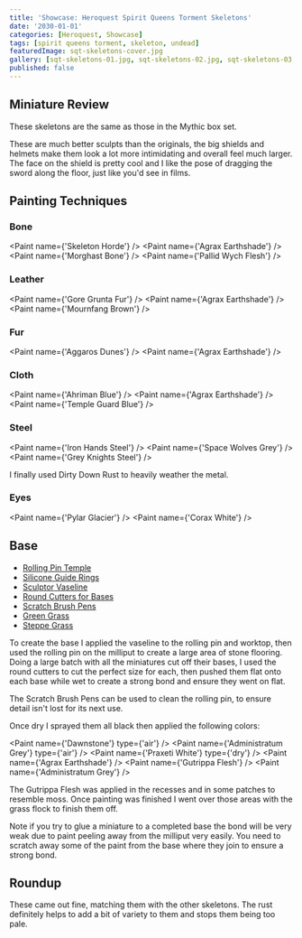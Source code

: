 ```yaml
---
title: 'Showcase: Heroquest Spirit Queens Torment Skeletons'
date: '2030-01-01'
categories: [Heroquest, Showcase]
tags: [spirit queens torment, skeleton, undead]
featuredImage: sqt-skeletons-cover.jpg
gallery: [sqt-skeletons-01.jpg, sqt-skeletons-02.jpg, sqt-skeletons-03.jpg]
published: false
---
```



## Miniature Review

These skeletons are the same as those in the Mythic box set.

These are much better sculpts than the originals, the big shields and helmets make them look a lot more intimidating
and overall feel much larger. The face on the shield is pretty cool and I like the pose of dragging the sword along
the floor, just like you'd see in films.

## Painting Techniques

### Bone

<Paint name={'Skeleton Horde'} />
<Paint name={'Agrax Earthshade'} />
<Paint name={'Morghast Bone'} />
<Paint name={'Pallid Wych Flesh'} />

### Leather

<Paint name={'Gore Grunta Fur'} />
<Paint name={'Agrax Earthshade'} />
<Paint name={'Mournfang Brown'} />

### Fur

<Paint name={'Aggaros Dunes'} />
<Paint name={'Agrax Earthshade'} />

### Cloth

<Paint name={'Ahriman Blue'} />
<Paint name={'Agrax Earthshade'} />
<Paint name={'Temple Guard Blue'} />

### Steel

<Paint name={'Iron Hands Steel'} />
<Paint name={'Space Wolves Grey'} />
<Paint name={'Grey Knights Steel'} />

I finally used Dirty Down Rust to heavily weather the metal.

### Eyes

<Paint name={'Pylar Glacier'} />
<Paint name={'Corax White'} />

## Base

- [Rolling Pin Temple](https://www.greenstuffworld.com/en/modelling-textured-rolling-pins/365-rolling-pin-hobby-roller-temple.html)
- [Silicone Guide Rings](https://www.greenstuffworld.com/en/modelling-textured-rolling-pins/540-silicone-guide-rings.html)
- [Sculptor Vaseline](https://www.greenstuffworld.com/en/sculptor-vaseline/349-sculptor-vaseline-petroleum-jelly.html)
- [Round Cutters for Bases](https://www.greenstuffworld.com/en/hobby-cutting-tools/801-round-cutters-for-bases-stainless-steel.html)
- [Scratch Brush Pens](https://www.greenstuffworld.com/en/engraving-tools/690-scratch-brush-pens.html)
- [Green Grass](https://www.thearmypainter.com/shop/us/bf4113p)
- [Steppe Grass](https://www.thearmypainter.com/shop/us/bf4115p)

To create the base I applied the vaseline to the rolling pin and worktop, then used the rolling pin on the milliput to
create a large area of stone flooring. Doing a large batch with all the miniatures cut off their bases, I used the round
cutters to cut the perfect size for each, then pushed them flat onto each base while wet to create a strong bond and
ensure they went on flat.

The Scratch Brush Pens can be used to clean the rolling pin, to ensure detail isn't lost for its next use.

Once dry I sprayed them all black then applied the following colors:

<Paint name={'Dawnstone'} type={'air'} />
<Paint name={'Administratum Grey'} type={'air'} />
<Paint name={'Praxeti White'} type={'dry'} />
<Paint name={'Agrax Earthshade'} />
<Paint name={'Gutrippa Flesh'} />
<Paint name={'Administratum Grey'} />

The Gutrippa Flesh was applied in the recesses and in some patches to resemble moss. Once painting was finished I went
over those areas with the grass flock to finish them off.

Note if you try to glue a miniature to a completed base the bond will be very weak due to paint peeling away from the
milliput very easily. You need to scratch away some of the paint from the base where they join to ensure a strong bond.

## Roundup

These came out fine, matching them with the other skeletons. The rust definitely helps to add a bit of variety to them
and stops them being too pale.
